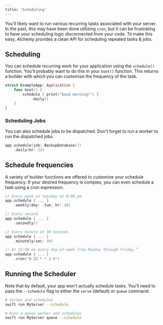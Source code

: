 ```yaml
---
title: 'Scheduling'
---
```


You'll likely want to run various recurring tasks associated with your server. In the past, this may have been done utilizing `cron`, but it can be frustrating to have your scheduling logic disconnected from your code. To make this easy, Alchemy provides a clean API for scheduling repeated tasks & jobs.

## Scheduling

You can schedule recurring work for your application using the `schedule()` function. You'll probably want to do this in your `boot()` function. This returns a builder with which you can customize the frequency of the task.

```swift
struct ExampleApp: Application {
    func boot() {
        schedule { print("Good morning!") }
            .daily()
    }
}
```

### Scheduling Jobs

You can also schedule jobs to be dispatched. Don't forget to run a worker to run the dispatched jobs.

```swift
app.schedule(job: BackupDatabase())
    .daily(hr: 23)
```

## Schedule frequencies

A variety of builder functions are offered to customize your schedule frequency. If your desired frequency is complex, you can even schedule a task using a cron expression.

```swift
// Every week on tuesday at 8:00 pm
app.schedule { ... }
    .weekly(day: .tue, hr: 20)

// Every second
app.schedule { ... }
    .secondly()

// Every minute at 30 seconds
app.schedule { ... }
    .minutely(sec: 30)

// At 22:00 on every day-of-week from Monday through Friday.”
app.schedule { ... }
    .cron("0 22 * * 1-5")
```

## Running the Scheduler

Note that by default, your app won't actually schedule tasks. You'll need to pass the `--schedule` flag to either the `serve` (default) or `queue` command.

```bash
# Serves and schedules
swift run MyServer --schedule

# Runs a queue worker and schedules
swift run MyServer queue --schedule
```
